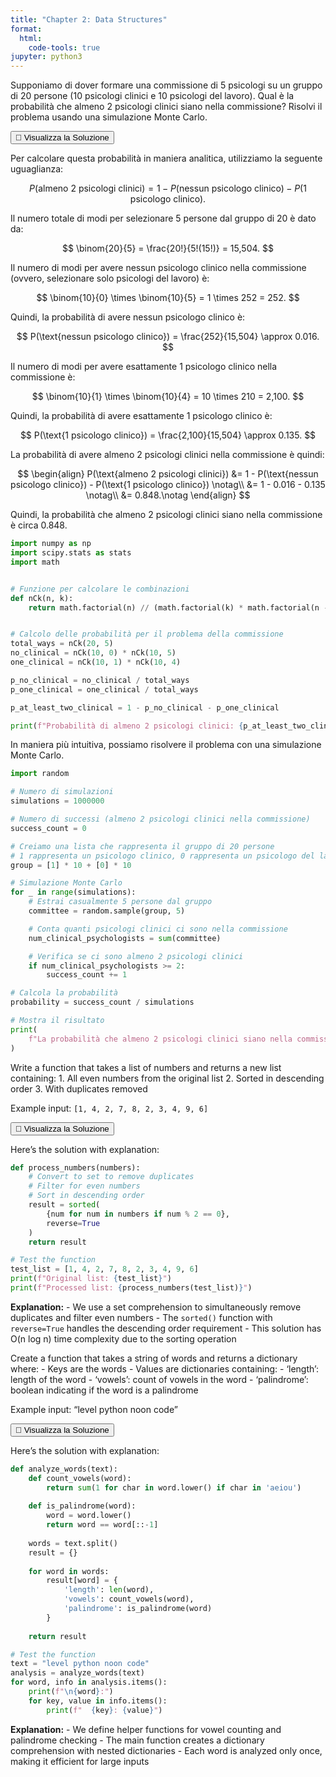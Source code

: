 ```yaml
---
title: "Chapter 2: Data Structures"
format:
  html:
    code-tools: true
jupyter: python3
---
```


::: {#exr-prob-on-general-spaces-1}
Supponiamo di dover formare una commissione di 5 psicologi su un gruppo di 20 persone (10 psicologi clinici e 10 psicologi del lavoro). Qual è la probabilità che almeno 2 psicologi clinici siano nella commissione? Risolvi il problema usando una simulazione Monte Carlo.
:::

<button class="solution-toggle">👀 Visualizza la Soluzione</button>
<div class="solution">

Per calcolare questa probabilità in maniera analitica, utilizziamo la seguente uguaglianza:

$$
P(\text{almeno 2 psicologi clinici}) = 1 - P(\text{nessun psicologo clinico}) - P(\text{1 psicologo clinico}).
$$

Il numero totale di modi per selezionare 5 persone dal gruppo di 20 è dato da:

$$
\binom{20}{5} = \frac{20!}{5!(15!)} = 15,504.
$$

Il numero di modi per avere nessun psicologo clinico nella commissione (ovvero, selezionare solo psicologi del lavoro) è:

$$
\binom{10}{0} \times \binom{10}{5} = 1 \times 252 = 252.
$$

Quindi, la probabilità di avere nessun psicologo clinico è:

$$
P(\text{nessun psicologo clinico}) = \frac{252}{15,504} \approx 0.016.
$$

Il numero di modi per avere esattamente 1 psicologo clinico nella commissione è:

$$
\binom{10}{1} \times \binom{10}{4} = 10 \times 210 = 2,100.
$$

Quindi, la probabilità di avere esattamente 1 psicologo clinico è:

$$
P(\text{1 psicologo clinico}) = \frac{2,100}{15,504} \approx 0.135.
$$

La probabilità di avere almeno 2 psicologi clinici nella commissione è quindi:

$$
\begin{align}
P(\text{almeno 2 psicologi clinici}) &= 1 - P(\text{nessun psicologo clinico}) - P(\text{1 psicologo clinico}) \notag\\ 
&= 1 - 0.016 - 0.135 \notag\\ 
&= 0.848.\notag
\end{align}
$$

Quindi, la probabilità che almeno 2 psicologi clinici siano nella commissione è circa 0.848.

```python
import numpy as np
import scipy.stats as stats
import math


# Funzione per calcolare le combinazioni
def nCk(n, k):
    return math.factorial(n) // (math.factorial(k) * math.factorial(n - k))


# Calcolo delle probabilità per il problema della commissione
total_ways = nCk(20, 5)
no_clinical = nCk(10, 0) * nCk(10, 5)
one_clinical = nCk(10, 1) * nCk(10, 4)

p_no_clinical = no_clinical / total_ways
p_one_clinical = one_clinical / total_ways

p_at_least_two_clinical = 1 - p_no_clinical - p_one_clinical

print(f"Probabilità di almeno 2 psicologi clinici: {p_at_least_two_clinical:.3f}")
```

In maniera più intuitiva, possiamo risolvere il problema con una simulazione Monte Carlo.

```python
import random

# Numero di simulazioni
simulations = 1000000

# Numero di successi (almeno 2 psicologi clinici nella commissione)
success_count = 0

# Creiamo una lista che rappresenta il gruppo di 20 persone
# 1 rappresenta un psicologo clinico, 0 rappresenta un psicologo del lavoro
group = [1] * 10 + [0] * 10

# Simulazione Monte Carlo
for _ in range(simulations):
    # Estrai casualmente 5 persone dal gruppo
    committee = random.sample(group, 5)

    # Conta quanti psicologi clinici ci sono nella commissione
    num_clinical_psychologists = sum(committee)

    # Verifica se ci sono almeno 2 psicologi clinici
    if num_clinical_psychologists >= 2:
        success_count += 1

# Calcola la probabilità
probability = success_count / simulations

# Mostra il risultato
print(
    f"La probabilità che almeno 2 psicologi clinici siano nella commissione è: {probability:.4f}"
)
```

</div>


::: {#exr-list-manipulation-1}

Write a function that takes a list of numbers and returns a new list containing:
1. All even numbers from the original list
2. Sorted in descending order
3. With duplicates removed

Example input: `[1, 4, 2, 7, 8, 2, 3, 4, 9, 6]`
:::

<button class="solution-toggle">👀 Visualizza la Soluzione</button>
<div class="solution">

Here's the solution with explanation:

```python
def process_numbers(numbers):
    # Convert to set to remove duplicates
    # Filter for even numbers
    # Sort in descending order
    result = sorted(
        {num for num in numbers if num % 2 == 0},
        reverse=True
    )
    return result

# Test the function
test_list = [1, 4, 2, 7, 8, 2, 3, 4, 9, 6]
print(f"Original list: {test_list}")
print(f"Processed list: {process_numbers(test_list)}")
```

**Explanation:**
- We use a set comprehension to simultaneously remove duplicates and filter even numbers
- The `sorted()` function with `reverse=True` handles the descending order requirement
- This solution has O(n log n) time complexity due to the sorting operation
</div>


::: {#exr-dictionary-operations-1}
Create a function that takes a string of words and returns a dictionary where:
- Keys are the words
- Values are dictionaries containing:
  - 'length': length of the word
  - 'vowels': count of vowels in the word
  - 'palindrome': boolean indicating if the word is a palindrome

Example input: "level python noon code"
:::

<button class="solution-toggle">👀 Visualizza la Soluzione</button>
<div class="solution">

Here's the solution with explanation:

```python
def analyze_words(text):
    def count_vowels(word):
        return sum(1 for char in word.lower() if char in 'aeiou')
    
    def is_palindrome(word):
        word = word.lower()
        return word == word[::-1]
    
    words = text.split()
    result = {}
    
    for word in words:
        result[word] = {
            'length': len(word),
            'vowels': count_vowels(word),
            'palindrome': is_palindrome(word)
        }
    
    return result

# Test the function
text = "level python noon code"
analysis = analyze_words(text)
for word, info in analysis.items():
    print(f"\n{word}:")
    for key, value in info.items():
        print(f"  {key}: {value}")
```

**Explanation:**
- We define helper functions for vowel counting and palindrome checking
- The main function creates a dictionary comprehension with nested dictionaries
- Each word is analyzed only once, making it efficient for large inputs
</div>
